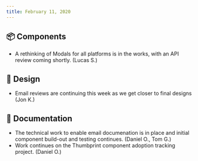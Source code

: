 ```yaml
---
title: February 11, 2020
---
```


## 📦 Components

-   A rethinking of Modals for all platforms is in the works, with an API review coming shortly. (Lucas S.)

## 🍭 Design

-   Email reviews are continuing this week as we get closer to final designs (Jon K.)

## 📖 Documentation

-   The technical work to enable email documenation is in place and initial component build-out and testing continues. (Daniel O., Tom G.)
-   Work continues on the Thumbprint component adoption tracking project. (Daniel O.)
